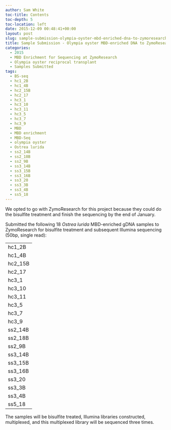 ```yaml
---
author: Sam White
toc-title: Contents
toc-depth: 5
toc-location: left
date: 2015-12-09 00:48:41+00:00
layout: post
slug: sample-submission-olympia-oyster-mbd-enriched-dna-to-zymoresearch
title: Sample Submission - Olympia oyster MBD-enriched DNA to ZymoResearch
categories:
  - 2015
  - MBD Enrichment for Sequencing at ZymoResearch
  - Olympia oyster reciprocal transplant
  - Samples Submitted
tags:
  - BS-seq
  - hc1_2B
  - hc1_4B
  - hc2_15B
  - hc2_17
  - hc3_1
  - hc3_10
  - hc3_11
  - hc3_5
  - hc3_7
  - hc3_9
  - MBD
  - MBD enrichment
  - MBD-Seq
  - olympia oyster
  - Ostrea lurida
  - ss2_14B
  - ss2_18B
  - ss2_9B
  - ss3_14B
  - ss3_15B
  - ss3_16B
  - ss3_20
  - ss3_3B
  - ss3_4B
  - ss5_18
---
```


We opted to go with ZymoResearch for this project because they could do the bisulfite treatment and finish the sequencing by the end of January.

Submitted the following 18 _Ostrea lurida_ MBD-enriched gDNA samples to ZymoResearch for bisulfite treatment and subsequent Illumina sequencing (50bp, single read):

<table cellspacing="0" border="0" >
<tbody >
<tr >

<td align="left" height="17" >hc1_2B
</td>
</tr>
<tr >

<td align="left" height="17" >hc1_4B
</td>
</tr>
<tr >

<td align="left" height="17" >hc2_15B
</td>
</tr>
<tr >

<td align="left" height="17" >hc2_17
</td>
</tr>
<tr >

<td align="left" height="17" >hc3_1
</td>
</tr>
<tr >

<td align="left" height="17" >hc3_10
</td>
</tr>
<tr >

<td align="left" height="17" >hc3_11
</td>
</tr>
<tr >

<td align="left" height="17" >hc3_5
</td>
</tr>
<tr >

<td align="left" height="17" >hc3_7
</td>
</tr>
<tr >

<td align="left" height="17" >hc3_9
</td>
</tr>
<tr >

<td align="left" height="17" >ss2_14B
</td>
</tr>
<tr >

<td align="left" height="17" >ss2_18B
</td>
</tr>
<tr >

<td align="left" height="17" >ss2_9B
</td>
</tr>
<tr >

<td align="left" height="17" >ss3_14B
</td>
</tr>
<tr >

<td align="left" height="17" >ss3_15B
</td>
</tr>
<tr >

<td align="left" height="17" >ss3_16B
</td>
</tr>
<tr >

<td align="left" height="17" >ss3_20
</td>
</tr>
<tr >

<td align="left" height="17" >ss3_3B
</td>
</tr>
<tr >

<td align="left" height="17" >ss3_4B
</td>
</tr>
<tr >

<td align="left" height="17" >ss5_18
</td>
</tr>
</tbody>
</table>

The samples will be bisulfite treated, Illumina libraries constructed, multiplexed, and this multiplexed library will be sequenced three times.
